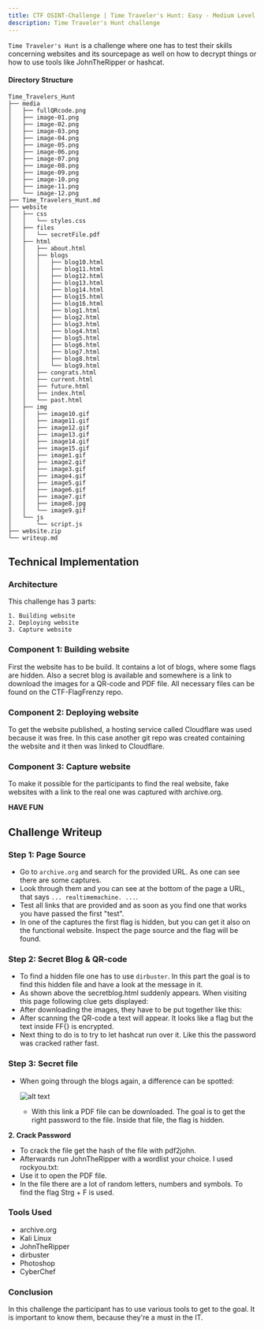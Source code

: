 ```yaml
---
title: CTF OSINT-Challenge | Time Traveler's Hunt: Easy - Medium Level
description: Time Traveler's Hunt challenge
---
```


`Time Traveler's Hunt` is a challenge where one has to test their skills concerning websites and its sourcepage as well on how to decrypt things or how to use tools like JohnTheRipper or hashcat.

#### Directory Structure

```
Time_Travelers_Hunt
├── media
│   ├── fullQRcode.png
│   ├── image-01.png
│   ├── image-02.png
│   ├── image-03.png
│   ├── image-04.png
│   ├── image-05.png
│   ├── image-06.png
│   ├── image-07.png
│   ├── image-08.png
│   ├── image-09.png
│   ├── image-10.png
│   ├── image-11.png
│   └── image-12.png
├── Time_Travelers_Hunt.md
├── website
│   ├── css
│   │   └── styles.css
│   ├── files
│   │   └── secretFile.pdf
│   ├── html
│   │   ├── about.html
│   │   ├── blogs
│   │   │   ├── blog10.html
│   │   │   ├── blog11.html
│   │   │   ├── blog12.html
│   │   │   ├── blog13.html
│   │   │   ├── blog14.html
│   │   │   ├── blog15.html
│   │   │   ├── blog16.html
│   │   │   ├── blog1.html
│   │   │   ├── blog2.html
│   │   │   ├── blog3.html
│   │   │   ├── blog4.html
│   │   │   ├── blog5.html
│   │   │   ├── blog6.html
│   │   │   ├── blog7.html
│   │   │   ├── blog8.html
│   │   │   └── blog9.html
│   │   ├── congrats.html
│   │   ├── current.html
│   │   ├── future.html
│   │   ├── index.html
│   │   └── past.html
│   ├── img
│   │   ├── image10.gif
│   │   ├── image11.gif
│   │   ├── image12.gif
│   │   ├── image13.gif
│   │   ├── image14.gif
│   │   ├── image15.gif
│   │   ├── image1.gif
│   │   ├── image2.gif
│   │   ├── image3.gif
│   │   ├── image4.gif
│   │   ├── image5.gif
│   │   ├── image6.gif
│   │   ├── image7.gif
│   │   ├── image8.jpg
│   │   └── image9.gif
│   └── js
│       └── script.js
├── website.zip
└── writeup.md
```

## Technical Implementation

### Architecture

This challenge has 3 parts:

    1. Building website
    2. Deploying website
    3. Capture website

### Component 1: Building website

First the website has to be build. It contains a lot of blogs, where some flags are hidden. Also a secret blog is available and somewhere is a link to download the images for a QR-code and PDF file. All necessary files can be found on the CTF-FlagFrenzy repo.

### Component 2: Deploying website

To get the website published, a hosting service called Cloudflare was used because it was free. In this case another git repo was created containing the website and it then was linked to Cloudflare.

### Component 3: Capture website

To make it possible for the participants to find the real website, fake websites with a link to the real one was captured with archive.org.

**HAVE FUN**

## Challenge Writeup

### Step 1: Page Source

- Go to `archive.org` and search for the provided URL. As one can see there are some captures.
- Look through them and you can see at the bottom of the page a URL, that says `... realtimemachine. ...`.
- Test all links that are provided and as soon as you find one that works you have passed the first "test".
- In one of the captures the first flag is hidden, but you can get it also on the functional website. Inspect the page source and the flag will be found.

### Step 2: Secret Blog & QR-code

- To find a hidden file one has to use `dirbuster`. In this part the goal is to find this hidden file and have a look at the message in it.
- As shown above the secretblog.html suddenly appears. When visiting this page following clue gets displayed:
- After downloading the images, they have to be put together like this:
- After scanning the QR-code a text will appear. It looks like a flag but the text inside FF{} is encrypted.
- Next thing to do is to try  to let hashcat run over it. Like this the password was cracked rather fast.

### Step 3: Secret file

- When going through the blogs again, a difference can be spotted:

    ![alt text](media/image-09.png)

  - With this link a PDF file can be downloaded. The goal is to get the right password to the file. Inside that file, the flag is hidden.

**2. Crack Password**

- To crack the file get the hash of the file with pdf2john.
- Afterwards run JohnTheRipper with a wordlist your choice. I used rockyou.txt:
- Use it to open the PDF file. 
- In the file there are a lot of random letters, numbers and symbols. To find the flag Strg + F is used.

### Tools Used

* archive.org
* Kali Linux
* JohnTheRipper
* dirbuster
* Photoshop
* CyberChef

### Conclusion

In this challenge the participant has to use various tools to get to the goal. It is important to know them, because they're a must in the IT.